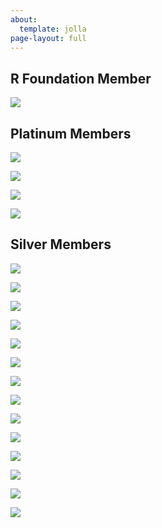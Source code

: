 ```yaml
---
about:
  template: jolla
page-layout: full
---
```

## R Foundation Member

<a href="https://www.r-project.org/foundation/">
  <img src="/images/members/rfoundation-300x184.webp" />
</a>

## Platinum Members

<div class="platinum">

  <a href="https://www.biogen.com">
    <img class="platinum-img" src="/images/members/Biogen.svg" />
  </a>

  <a href="https://www.gene.com">
    <img class="platinum-img" src="/images/members/genentech-300x184.webp" />
  </a>

  <a href="https://www.microsoft.com">
    <img class="platinum-img" src="/images/members/msft-300x184.webp" />
  </a>

  <a href="https://posit.co">
    <img class="platinum-img" src="/images/members/posit-logo-fullcolor-TM-1-300x78.webp" />
  </a>

</div>

## Silver Members

<div class="silver">

  <a href="https://www.amstat.org/">
    <img class="silver-img" src="/images/members/american-statistical-association.svg" />
  </a>

  <a href="https://www.esri.com/">
    <img class="silver-img" src="/images/members/esri-300x184.webp" />
  </a>

  <a href="https://www.google.com/">
    <img class="silver-img" src="/images/members/google-300x184.webp" />
  </a>

  <a href="https://www.gsk.com/">
    <img class="silver-img" src="/images/members/GSK_logo_2022.svg-300x96.webp" />
  </a>

  <a href="https://www.jnj.com/">
    <img class="silver-img" src="/images/members/jnj-300x38.webp" />
  </a>

  <a href="https://www.landeranalytics.com/">
    <img class="silver-img" src="/images/members/lander-analytics.svg" />
  </a>

  <a href="https://www.merck.com/">
    <img class="silver-img" src="/images/members/merck.svg" />
  </a>

  <a href="https://www.novartis.com/">
    <img class="silver-img" src="/images/members/novartis.svg" />
  </a>

  <a href="https://www.novonordisk.com/">
    <img class="silver-img" src="/images/members/novo-nordisk.svg" />
  </a>

  <a href="https://www.oracle.com/">
    <img class="silver-img" src="/images/members/oracle-300x184.webp" />
  </a>

  <a href="https://www.pfizer.com/">
    <img class="silver-img" src="/images/members/Pfizer_Logo_Color_RGB.svg" />
  </a>

  <a href="https://www.procogia.com/">
    <img class="silver-img" src="/images/members/procogia-horizontal-light-bg-300x71.webp" />
  </a>

  <a href="https://www.sanofi.com/">
    <img class="silver-img" src="/images/members/sanofi.svg" />
  </a>

  <a href="https://www.swissre.com/">
    <img class="silver-img" src="/images/members/Swiss_Re.svg" />
  </a>

</div>
